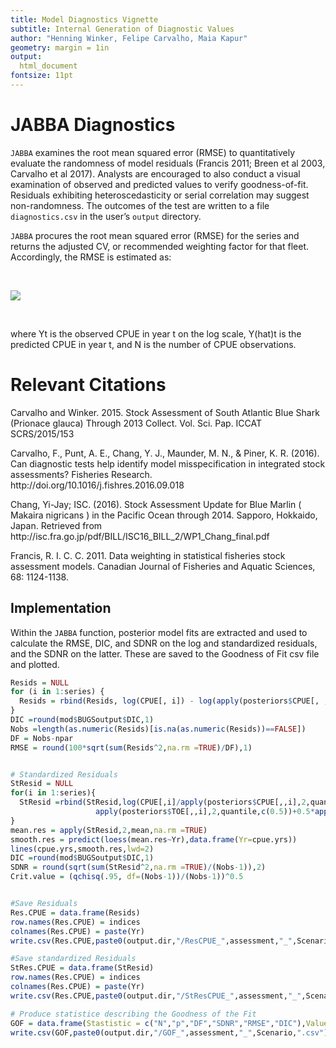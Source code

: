 ```yaml
---
title: Model Diagnostics Vignette
subtitle: Internal Generation of Diagnostic Values
author: "Henning Winker, Felipe Carvalho, Maia Kapur"
geometry: margin = 1in
output:
  html_document
fontsize: 11pt
---
```


# JABBA Diagnostics

`JABBA` examines the root mean squared error (RMSE) to quantitatively evaluate the randomness of model residuals  (Francis 2011; Breen et al 2003, Carvalho et al 2017). Analysts are encouraged to also conduct a visual examination of observed and predicted values to verify goodness-of-fit. Residuals exhibiting heteroscedasticity or serial correlation may suggest non-randomness. The outcomes of the test are written to a file `diagnostics.csv` in the user's `output` directory.

`JABBA` procures the root mean squared error (RMSE) for the series and returns the adjusted CV, or recommended weighting factor for that fleet. Accordingly, the RMSE is estimated as:

<br>

<a href="http://tinypic.com?ref=33w5qox" target="_blank"><img src="http://i63.tinypic.com/33w5qox.png" border="0"></a>

<Br>

where Yt is the observed CPUE in year t on the log scale, Y(hat)t is the predicted CPUE in year t, and N is the number of CPUE observations.

# Relevant Citations
Carvalho and Winker. 2015. Stock Assessment of South Atlantic Blue Shark (Prionace glauca) Through 2013 Collect. Vol. Sci. Pap. ICCAT SCRS/2015/153   

Carvalho, F., Punt, A. E., Chang, Y. J., Maunder, M. N., & Piner, K. R. (2016). Can diagnostic tests help identify model misspecification in integrated stock assessments? Fisheries Research. http://doi.org/10.1016/j.fishres.2016.09.018

Chang, Yi-Jay; ISC. (2016). Stock Assessment Update for Blue Marlin ( Makaira nigricans ) in the Pacific Ocean through 2014. Sapporo, Hokkaido, Japan. Retrieved from http://isc.fra.go.jp/pdf/BILL/ISC16_BILL_2/WP1_Chang_final.pdf

Francis, R. I. C. C. 2011. Data weighting in statistical fisheries stock assessment models. Canadian Journal of Fisheries and Aquatic Sciences, 68: 1124-1138.

## Implementation

Within the `JABBA` function, posterior model fits are extracted and used to calculate the RMSE, DIC, and SDNR on the log and standardized residuals, and the SDNR on the latter. These are saved to the Goodness of Fit csv file and plotted.

```r
Resids = NULL
for (i in 1:series) {
  Resids = rbind(Resids, log(CPUE[, i]) - log(apply(posteriors$CPUE[, , i], 2, quantile, c(0.5))))
}
DIC =round(mod$BUGSoutput$DIC,1)
Nobs =length(as.numeric(Resids)[is.na(as.numeric(Resids))==FALSE])
DF = Nobs-npar
RMSE = round(100*sqrt(sum(Resids^2,na.rm =TRUE)/DF),1)


# Standardized Residuals
StResid = NULL
for(i in 1:series){
  StResid =rbind(StResid,log(CPUE[,i]/apply(posteriors$CPUE[,,i],2,quantile,c(0.5)))/
                   apply(posteriors$TOE[,,i],2,quantile,c(0.5))+0.5*apply(posteriors$TOE[,,i],2,quantile,c(0.5)))        
}
mean.res = apply(StResid,2,mean,na.rm =TRUE)
smooth.res = predict(loess(mean.res~Yr),data.frame(Yr=cpue.yrs))
lines(cpue.yrs,smooth.res,lwd=2)
DIC =round(mod$BUGSoutput$DIC,1)
SDNR = round(sqrt(sum(StResid^2,na.rm =TRUE)/(Nobs-1)),2)
Crit.value = (qchisq(.95, df=(Nobs-1))/(Nobs-1))^0.5


#Save Residuals 
Res.CPUE = data.frame(Resids)
row.names(Res.CPUE) = indices   
colnames(Res.CPUE) = paste(Yr)
write.csv(Res.CPUE,paste0(output.dir,"/ResCPUE_",assessment,"_",Scenario,".csv"))

#Save standardized Residuals 
StRes.CPUE = data.frame(StResid)
row.names(Res.CPUE) = indices   
colnames(Res.CPUE) = paste(Yr)
write.csv(Res.CPUE,paste0(output.dir,"/StResCPUE_",assessment,"_",Scenario,".csv"))

# Produce statistice describing the Goodness of the Fit
GOF = data.frame(Stastistic = c("N","p","DF","SDNR","RMSE","DIC"),Value = c(Nobs,npar,DF,SDNR,RMSE,DIC))
write.csv(GOF,paste0(output.dir,"/GOF_",assessment,"_",Scenario,".csv"))

```

